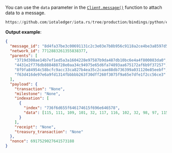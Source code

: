 You can use the `data` parameter in the
[`Client.message()`](./../api_reference.md#messageseed-optional-account_index-optional-initial_address_index-optional-inputs-optional-input_range_begin-optional-input_range_end-optional-outputs-optional-dust_allowance_outputs-optional-index-optional-index_raw-optional-data-optional-data_str-optional-parents-optional-message)
function to attach data to a message.

```python reference
https://github.com/iotaledger/iota.rs/tree/production/bindings/python/examples/08_data_message.py
```

**Output example**:

```json
{
  "message_id": "8d4fa37be3c00691131c2c3e03e7b8b956c9118a2ce4be3a8597d51d82ed2de9",
  "network_id": 7712883261355838377,
  "parents": [
    "3719d308ae14b7ef1ed5a3a1604228e97587b9da487db10bc6e4a4f800083da0",
    "4431e2f776db888488728e0aa34c94975e65d6fa74893aa675172af6b9f37257",
    "8f9fa84954c58bcfc9acc33ca827b4ea35c2caae88db736399a031120e85eebf",
    "f63d416de97e6a9fd1314fbbbbb263f30dff260f3075f9a65e7dfe1f2cc56ce3"
  ],
  "payload": {
    "transaction": "None",
    "milestone": "None",
    "indexation": [
      {
        "index": "736f6d655f646174615f696e646578",
        "data": [115, 111, 109, 101, 32, 117, 116, 102, 32, 98, 97, 115, 101, 100, 32, 100, 97, 116, 97]
      }
    ],
    "receipt": "None",
    "treasury_transaction": "None"
  },
  "nonce": 6917529027641573188
}
```